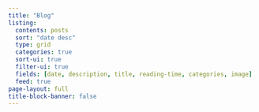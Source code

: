 ```yaml
---
title: "Blog"
listing:
  contents: posts
  sort: "date desc"
  type: grid
  categories: true
  sort-ui: true
  filter-ui: true
  fields: [date, description, title, reading-time, categories, image]
  feed: true
page-layout: full
title-block-banner: false
---
```

